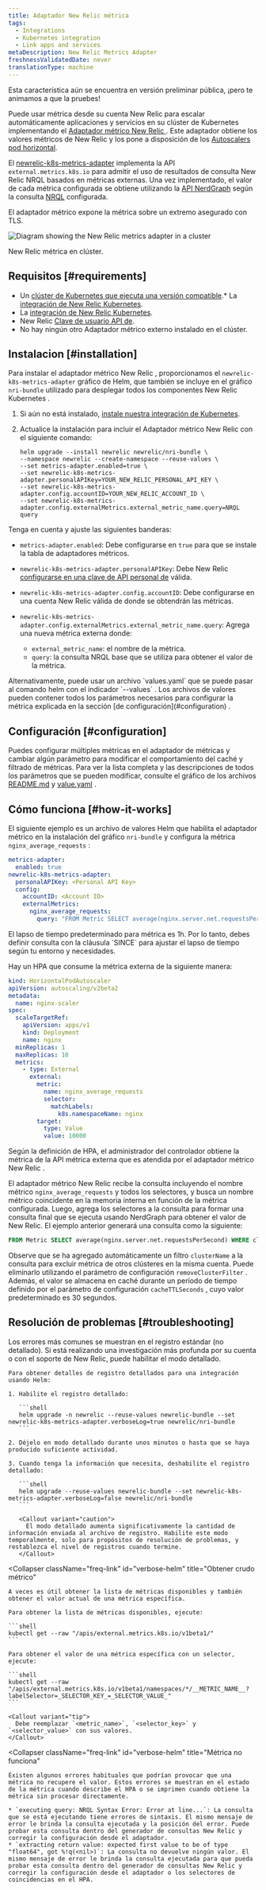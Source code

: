 ```yaml
---
title: Adaptador New Relic métrica
tags:
  - Integrations
  - Kubernetes integration
  - Link apps and services
metaDescription: New Relic Metrics Adapter
freshnessValidatedDate: never
translationType: machine
---
```



<Callout title="VISTA PREVIA PÚBLICA">
  Esta característica aún se encuentra en versión preliminar pública, ¡pero te animamos a que la pruebes!
</Callout>

Puede usar métrica desde su cuenta New Relic para escalar automáticamente aplicaciones y servicios en su clúster de Kubernetes implementando el [Adaptador métrico New Relic ](https://github.com/newrelic/newrelic-k8s-metrics-adapter). Este adaptador obtiene los valores métricos de New Relic y los pone a disposición de los [Autoscalers pod horizontal](https://kubernetes.io/docs/tasks/run-application/horizontal-pod-autoscale/).

El [newrelic-k8s-metrics-adapter](https://github.com/newrelic/newrelic-k8s-metrics-adapter) implementa la API `external.metrics.k8s.io` para admitir el uso de resultados de consulta New Relic NRQL basados en métricas externas. Una vez implementado, el valor de cada métrica configurada se obtiene utilizando la [API NerdGraph](/docs/apis/nerdgraph/get-started/introduction-new-relic-nerdgraph/) según la consulta [NRQL](/docs/query-your-data/nrql-new-relic-query-language/) configurada.

El adaptador métrico expone la métrica sobre un extremo asegurado con TLS.

<img
  title="Diagram showing the newrelic metrics adapter in a cluster"
  alt="Diagram showing the New Relic metrics adapter in a cluster"
  src={kubernetesAdapterDiagram}
/>

<figcaption>
  New Relic métrica en clúster.
</figcaption>

## Requisitos [#requirements]

* Un [clúster de Kubernetes que ejecuta una versión compatible](/docs/kubernetes-pixie/kubernetes-integration/get-started/kubernetes-integration-compatibility-requirements).\* La [integración de New Relic Kubernetes](/docs/integrations/kubernetes-integration/installation/kubernetes-integration-install-configure).
* La [integración de New Relic Kubernetes](/docs/integrations/kubernetes-integration/installation/kubernetes-integration-install-configure).
* New Relic [Clave de usuario API de](/docs/apis/intro-apis/new-relic-api-keys/#user-api-key).
* No hay ningún otro Adaptador métrico externo instalado en el clúster.

## Instalacion [#installation]

Para instalar el adaptador métrico New Relic , proporcionamos el `newrelic-k8s-metrics-adapter` gráfico de Helm, que también se incluye en el gráfico `nri-bundle` utilizado para desplegar todos los componentes New Relic Kubernetes .

1. Si aún no está instalado, [instale nuestra integración de Kubernetes](/docs/kubernetes-pixie/kubernetes-integration/installation/kubernetes-integration-install-configure/#installer).

2. Actualice la instalación para incluir el Adaptador métrico New Relic con el siguiente comando:

   ```
   helm upgrade --install newrelic newrelic/nri-bundle \
   --namespace newrelic --create-namespace --reuse-values \
   --set metrics-adapter.enabled=true \
   --set newrelic-k8s-metrics-adapter.personalAPIKey=YOUR_NEW_RELIC_PERSONAL_API_KEY \
   --set newrelic-k8s-metrics-adapter.config.accountID=YOUR_NEW_RELIC_ACCOUNT_ID \
   --set newrelic-k8s-metrics-adapter.config.externalMetrics.external_metric_name.query=NRQL query
   ```

Tenga en cuenta y ajuste las siguientes banderas:

* `metrics-adapter.enabled`: Debe configurarse en `true` para que se instale la tabla de adaptadores métricos.

* `newrelic-k8s-metrics-adapter.personalAPIKey`: Debe New Relic [configurarse en una clave de API personal de](/docs/apis/intro-apis/new-relic-api-keys/#user-api-key) válida.

* `newrelic-k8s-metrics-adapter.config.accountID`: Debe configurarse en una cuenta New Relic válida de donde se obtendrán las métricas.

* `newrelic-k8s-metrics-adapter.config.externalMetrics.external_metric_name.query`: Agrega una nueva métrica externa donde:

  * `external_metric_name`: el nombre de la métrica.
  * `query`: la consulta NRQL base que se utiliza para obtener el valor de la métrica.

<Callout variant="tip">
  Alternativamente, puede usar un archivo `values.yaml` que se puede pasar al comando helm con el indicador `--values` . Los archivos de valores pueden contener todos los parámetros necesarios para configurar la métrica explicada en la sección [de configuración](#configuration) .
</Callout>

## Configuración [#configuration]

Puedes configurar múltiples métricas en el adaptador de métricas y cambiar algún parámetro para modificar el comportamiento del caché y filtrado de métricas. Para ver la lista completa y las descripciones de todos los parámetros que se pueden modificar, consulte el gráfico de los archivos [README.md](https://github.com/newrelic/newrelic-k8s-metrics-adapter/blob/main/charts/newrelic-k8s-metrics-adapter/README.md) y [value.yaml](https://github.com/newrelic/newrelic-k8s-metrics-adapter/blob/main/charts/newrelic-k8s-metrics-adapter/values.yaml) .

## Cómo funciona [#how-it-works]

El siguiente ejemplo es un archivo de valores Helm que habilita el adaptador métrico en la instalación del gráfico `nri-bundle` y configura la métrica `nginx_average_requests` :

```yaml
metrics-adapter:
  enabled: true
newrelic-k8s-metrics-adapter:
  personalAPIKey: <Personal API Key>
  config:
    accountID: <Account ID>
    externalMetrics:
      nginx_average_requests:
        query: "FROM Metric SELECT average(nginx.server.net.requestsPerSecond) SINCE 2 MINUTES AGO"
```

<Callout variant="caution">
  El lapso de tiempo predeterminado para métrica es 1h. Por lo tanto, debes definir consulta con la cláusula `SINCE` para ajustar el lapso de tiempo según tu entorno y necesidades.
</Callout>

Hay un HPA que consume la métrica externa de la siguiente manera:

```yaml
kind: HorizontalPodAutoscaler
apiVersion: autoscaling/v2beta2
metadata:
  name: nginx-scaler
spec:
  scaleTargetRef:
    apiVersion: apps/v1
    kind: Deployment
    name: nginx
  minReplicas: 1
  maxReplicas: 10
  metrics:
    - type: External
      external:
        metric:
          name: nginx_average_requests
          selector:
            matchLabels:
              k8s.namespaceName: nginx
        target:
          type: Value
          value: 10000
```

Según la definición de HPA, el administrador del controlador obtiene la métrica de la API métrica externa que es atendida por el adaptador métrico New Relic .

El adaptador métrico New Relic recibe la consulta incluyendo el nombre métrico `nginx_average_requests` y todos los selectores, y busca un nombre métrico coincidente en la memoria interna en función de la métrica configurada. Luego, agrega los selectores a la consulta para formar una consulta final que se ejecuta usando NerdGraph para obtener el valor de New Relic. El ejemplo anterior generará una consulta como la siguiente:

```sql
FROM Metric SELECT average(nginx.server.net.requestsPerSecond) WHERE clusterName=<clusterName> AND `k8s.namespaceName`='nginx' SINCE 2 MINUTES AGO
```

Observe que se ha agregado automáticamente un filtro `clusterName` a la consulta para excluir métrica de otros clústeres en la misma cuenta. Puede eliminarlo utilizando el parámetro de configuración `removeClusterFilter` . Además, el valor se almacena en caché durante un período de tiempo definido por el parámetro de configuración `cacheTTLSeconds` , cuyo valor predeterminado es 30 segundos.

## Resolución de problemas [#troubleshooting]

<CollapserGroup>
  <Collapser
    className="freq-link"
    id="verbose-helm"
    title="Obtener un registro detallado"
  >
    Los errores más comunes se muestran en el registro estándar (no detallado). Si está realizando una investigación más profunda por su cuenta o con el soporte de New Relic, puede habilitar el modo detallado.

    Para obtener detalles de registro detallados para una integración usando Helm:

    1. Habilite el registro detallado:

       ```shell
       helm upgrade -n newrelic --reuse-values newrelic-bundle --set newrelic-k8s-metrics-adapter.verboseLog=true newrelic/nri-bundle
       ```

    2. Déjelo en modo detallado durante unos minutos o hasta que se haya producido suficiente actividad.

    3. Cuando tenga la información que necesita, deshabilite el registro detallado:

       ```shell
       helm upgrade --reuse-values newrelic-bundle --set newrelic-k8s-metrics-adapter.verboseLog=false newrelic/nri-bundle
       ```

       <Callout variant="caution">
         El modo detallado aumenta significativamente la cantidad de información enviada al archivo de registro. Habilite este modo temporalmente, solo para propósitos de resolución de problemas, y restablezca el nivel de registros cuando termine.
       </Callout>
  </Collapser>

  <Collapser
    className="freq-link"
    id="verbose-helm"
    title="Obtener crudo métrico"
  >
    A veces es útil obtener la lista de métricas disponibles y también obtener el valor actual de una métrica específica.

    Para obtener la lista de métricas disponibles, ejecute:

    ```shell
    kubectl get --raw "/apis/external.metrics.k8s.io/v1beta1/"
    ```

    Para obtener el valor de una métrica específica con un selector, ejecute:

    ```shell
    kubectl get --raw "/apis/external.metrics.k8s.io/v1beta1/namespaces/*/__METRIC_NAME__?labelSelector=_SELECTOR_KEY_=_SELECTOR_VALUE_"
    ```

    <Callout variant="tip">
      Debe reemplazar `<metric_name>`, `<selector_key>` y `<selector_value>` con sus valores.
    </Callout>
  </Collapser>

  <Collapser
    className="freq-link"
    id="verbose-helm"
    title="Métrica no funciona"
  >
    Existen algunos errores habituales que podrían provocar que una métrica no recupere el valor. Estos errores se muestran en el estado de la métrica cuando describe el HPA o se imprimen cuando obtiene la métrica sin procesar directamente.

    * `executing query: NRQL Syntax Error: Error at line...`: La consulta que se está ejecutando tiene errores de sintaxis. El mismo mensaje de error le brinda la consulta ejecutada y la posición del error. Puede probar esta consulta dentro del generador de consultas New Relic y corregir la configuración desde el adaptador.
    * `extracting return value: expected first value to be of type "float64", got %!q(<nil>)`: La consulta no devuelve ningún valor. El mismo mensaje de error le brinda la consulta ejecutada para que pueda probar esta consulta dentro del generador de consultas New Relic y corregir la configuración desde el adaptador o los selectores de coincidencias en el HPA.
  </Collapser>
</CollapserGroup>